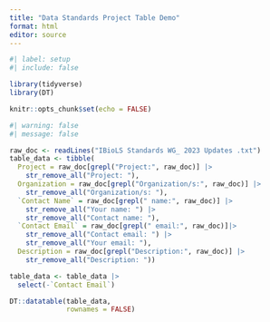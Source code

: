 ```yaml
---
title: "Data Standards Project Table Demo"
format: html
editor: source
---
```


```r
#| label: setup
#| include: false

library(tidyverse)
library(DT)

knitr::opts_chunk$set(echo = FALSE)
```

```r
#| warning: false
#| message: false

raw_doc <- readLines("IBioLS Standards WG_ 2023 Updates .txt")
table_data <- tibble(
  Project = raw_doc[grepl("Project:", raw_doc)] |>
    str_remove_all("Project: "),
  Organization = raw_doc[grepl("Organization/s:", raw_doc)] |>
    str_remove_all("Organization/s: "),
  `Contact Name` = raw_doc[grepl(" name:", raw_doc)] |>
    str_remove_all("Your name: ") |>
    str_remove_all("Contact name: "),
  `Contact Email` = raw_doc[grepl(" email:", raw_doc)]|>
    str_remove_all("Contact email: ") |>
    str_remove_all("Your email: "),
  Description = raw_doc[grepl("Description:", raw_doc)] |>
    str_remove_all("Description: "))

table_data <- table_data |>
  select(-`Contact Email`)
```

```r
DT::datatable(table_data,
              rownames = FALSE)
```


